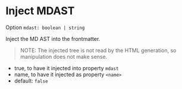 # Inject MDAST

Option `mdast: boolean | string`

Inject the MD AST into the frontmatter.

> NOTE: The injected tree is not read by the HTML generation,
> so manipulation does not make sense.

- true, to have it injected into property `mdast`
- name, to have it injected as property `<name>`
- default: `false`
